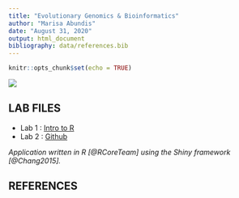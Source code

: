 ```yaml
---
title: "Evolutionary Genomics & Bioinformatics"
author: "Marisa Abundis"
date: "August 31, 2020"
output: html_document
bibliography: data/references.bib
---
```


```r
knitr::opts_chunk$set(echo = TRUE)
```
![](images/bunnyPortraitIcon.png)

## **LAB FILES**


* Lab 1 : [Intro to R](lab1_marisaabundis.html)
* Lab 2 : [Github](Lab2_MarisaAbundis.html)

*Application written in R [@RCoreTeam] using the Shiny framework [@Chang2015].*


## **REFERENCES**
